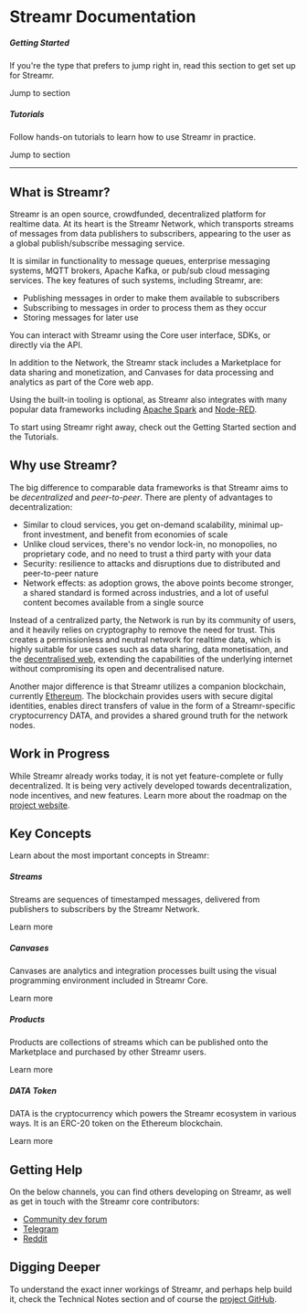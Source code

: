 


# Streamr Documentation

<div className={styles.streamrBanner}>
    <Logo color="#FF5C00" opacity="1" className={styles.logo} />
</div>

<div className={styles.panels}>
    <Panel>
        <h5>Getting Started</h5>
        <p>If you're the type that prefers to jump right in, read this section to get set up for Streamr.</p>
        <Link className={styles.link} to={links.newdocs.gettingStarted}>
            Jump to section
            <SvgIcon name="back" className={styles.forwardArrow} />
        </Link>
    </Panel>
    <Panel >
        <h5>Tutorials</h5>
        <p>Follow hands-on tutorials to learn how to use Streamr in practice.</p>
        <Link className={styles.link} to={links.newdocs.tutorials}>
            Jump to section
            <SvgIcon name="back" className={styles.forwardArrow} />
        </Link>
    </Panel>
</div>

<hr />

## What is Streamr?

Streamr is an open source, crowdfunded, decentralized platform for realtime data. At its heart is the <Link to={links.site.network}>Streamr Network</Link>, which transports <Link to={links.newdocs.streams}>streams</Link> of messages from data publishers to subscribers, appearing to the user as a global publish/subscribe messaging service.

It is similar in functionality to message queues, enterprise messaging systems, MQTT brokers, Apache Kafka, or pub/sub cloud messaging services. The key features of such systems, including Streamr, are:

- Publishing messages in order to make them available to subscribers
- Subscribing to messages in order to process them as they occur
- Storing messages for later use

You can interact with Streamr using the <Link to={links.newdocs.core}>Core</Link> user interface, <Link to={links.newdocs.SDKs}>SDKs</Link>, or directly via the <Link to={links.newdocs.api}>API</Link>.

In addition to the Network, the Streamr stack includes a <Link to={links.newdocs.marketplace}>Marketplace</Link> for data sharing and monetization, and <Link to={links.newdocs.canvases}>Canvases</Link> for data processing and analytics as part of the Core web app.

Using the built-in tooling is optional, as Streamr also integrates with many popular data frameworks including <a target="_blank" href={links.blogPosts.spark}>Apache Spark</a> and <a target="_blank" href={links.blogPosts.nodered}>Node-RED</a>.

To start using Streamr right away, check out the <Link to={links.newdocs.gettingStarted}>Getting Started</Link> section and the <Link to={links.newdocs.tutorials}>Tutorials.</Link>

## Why use Streamr?

The big difference to comparable data frameworks is that Streamr aims to be *decentralized* and *peer-to-peer*. There are plenty of advantages to decentralization:

- Similar to cloud services, you get on-demand scalability, minimal up-front investment, and benefit from economies of scale
- Unlike cloud services, there's no vendor lock-in, no monopolies, no proprietary code, and no need to trust a third party with your data
- Security: resilience to attacks and disruptions due to distributed and peer-to-peer nature
- Network effects: as adoption grows, the above points become stronger, a shared standard is formed across industries, and a lot of useful content becomes available from a single source

Instead of a centralized party, the Network is run by its community of users, and it heavily relies on cryptography to remove the need for trust. This creates a permissionless and neutral network for realtime data, which is highly suitable for use cases such as data sharing, data monetisation, and the <a target="_blank" href={links.external.decentralizedWeb}>decentralised web</a>, extending the capabilities of the underlying internet without compromising its open and decentralised nature.

Another major difference is that Streamr utilizes a companion blockchain, currently <a target="_blank" href={links.external.ethereum}>Ethereum</a>. The blockchain provides users with secure digital identities, enables direct transfers of value in the form of a Streamr-specific cryptocurrency <Link to={links.newdocs.dataToken}>DATA</Link>, and provides a shared ground truth for the network nodes.

## Work in Progress

While Streamr already works today, it is not yet feature-complete or fully decentralized. It is being very actively developed towards decentralization, node incentives, and new features. Learn more about the roadmap on the <a target="_blank" href={process.env.PLATFORM_ORIGIN_URL}>project website</a>.

## Key Concepts

Learn about the most important concepts in Streamr:

<div className={styles.panels}>
    <Panel>
        <h5>Streams</h5>
        <p>Streams are sequences of timestamped messages, delivered from publishers to subscribers by the Streamr Network.</p>
        <Link className={styles.link} to={links.newdocs.streams}>
            Learn more
            <SvgIcon name="back" className={styles.forwardArrow} />
        </Link>
    </Panel>
    <Panel >
        <h5>Canvases</h5>
        <p>Canvases are analytics and integration processes built using the visual programming environment included in Streamr Core.</p>
        <Link className={styles.link} to={links.newdocs.canvases}>
            Learn more
            <SvgIcon name="back" className={styles.forwardArrow} />
        </Link>
    </Panel>
</div>

<div className={styles.panels}>
    <Panel >
        <h5>Products</h5>
        <p>Products are collections of streams which can be published onto the Marketplace and purchased by other Streamr users.</p>
        <Link className={styles.link} to={links.newdocs.products}>
            Learn more
            <SvgIcon name="back" className={styles.forwardArrow} />
        </Link>
    </Panel>
    <Panel>
        <h5>DATA Token</h5>
        <p>DATA is the cryptocurrency which powers the Streamr ecosystem in various ways. It is an ERC-20 token on the Ethereum blockchain.</p>
        <Link className={styles.link} to={links.newdocs.dataToken}>
            Learn more
            <SvgIcon name="back" className={styles.forwardArrow} />
        </Link>
    </Panel>

</div>

## Getting Help

On the below channels, you can find others developing on Streamr, as well as get in touch with the Streamr core contributors:

- <a target="_blank" href={links.community.devForum}>Community dev forum</a>
- <a target="_blank" href={links.community.telegram}>Telegram</a>
- <a target="_blank" href={links.community.reddit}>Reddit</a>

## Digging Deeper

To understand the exact inner workings of Streamr, and perhaps help build it, check the <Link to={links.newdocs.technicalNotes}>Technical Notes section</Link> and of course the <a target="_blank" href={links.community.github}>project GitHub</a>.

